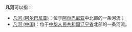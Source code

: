 '''凡河'''可以指：
*[[凡河_(阿尔巴尼亚)|凡河 (阿尔巴尼亚)]]：位于[[阿尔巴尼亚|阿尔巴尼亚]]中北部的一条河流；
*[[凡河_(中国)|凡河 (中国)]]：位于[[中华人民共和国|中华人民共和国]][[辽宁省|辽宁省]]北部的一条河流。

{{disambig|cat=二字地名消歧义|F}}
